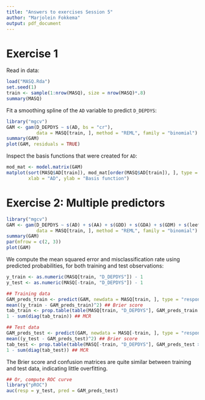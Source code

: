 ```yaml
---
title: "Answers to exercises Session 5"
author: "Marjolein Fokkema"
output: pdf_document
---
```


# Exercise 1

Read in data:

```r
load("MASQ.Rda")
set.seed(1)
train <- sample(1:nrow(MASQ), size = nrow(MASQ)*.8)
summary(MASQ)
```

Fit a smoothing spline of the `AD` variable to predict `D_DEPDYS`:

```r
library("mgcv")
GAM <- gam(D_DEPDYS ~ s(AD, bs = "cr"), 
           data = MASQ[train, ], method = "REML", family = "binomial")
summary(GAM)
plot(GAM, residuals = TRUE)
``` 

Inspect the basis functions that were created for `AD`: 

```r
mod_mat <- model.matrix(GAM)
matplot(sort(MASQ$AD[train]), mod_mat[order(MASQ$AD[train]), ], type = "l",
        xlab = "AD", ylab = "Basis function")
```




# Exercise 2: Multiple predictors

```r
library("mgcv")
GAM <- gam(D_DEPDYS ~ s(AD) + s(AA) + s(GDD) + s(GDA) + s(GDM) + s(leeftijd) + geslacht, 
           data = MASQ[train, ], method = "REML", family = "binomial")
summary(GAM)
par(mfrow = c(2, 3))
plot(GAM)
```

We compute the mean squared error and misclassification rate using predicted probabilities, for both training and test observations:

```r
y_train <- as.numeric(MASQ[train, "D_DEPDYS"]) - 1
y_test <- as.numeric(MASQ[-train, "D_DEPDYS"]) - 1

## Training data
GAM_preds_train <- predict(GAM, newdata = MASQ[train, ], type = "response")
mean((y_train - GAM_preds_train)^2) ## Brier score
tab_train <- prop.table(table(MASQ[train, "D_DEPDYS"], GAM_preds_train > .5)) ## confusion matrix
1 - sum(diag(tab_train)) ## MCR

## Test data
GAM_preds_test <- predict(GAM, newdata = MASQ[-train, ], type = "response")
mean((y_test - GAM_preds_test)^2) ## Brier score
tab_test <- prop.table(table(MASQ[-train, "D_DEPDYS"], GAM_preds_test > .5)) ## confusion matrix
1 - sum(diag(tab_test)) ## MCR
```

The Brier score and confusion matrices are quite similar between training and test data, indicating little overfitting. 

```r
## Or, compute ROC curve
library("pROC")
auc(resp = y_test, pred = GAM_preds_test)
```